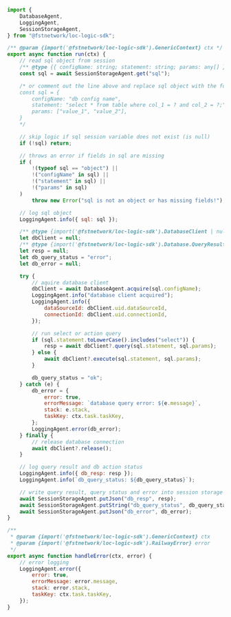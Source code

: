 ```javascript title="database-query.js" showLineNumbers
import {
    DatabaseAgent,
    LoggingAgent,
    SessionStorageAgent,
} from "@fstnetwork/loc-logic-sdk";

/** @param {import('@fstnetwork/loc-logic-sdk').GenericContext} ctx */
export async function run(ctx) {
    // read sql object from session
    /** @type {{ configName: string; statement: string; params: any[] } | null } */
    const sql = await SessionStorageAgent.get("sql");

    /* or comment out the line above and replace sql object with the following declaration:
    const sql = {
        configName: "db config name",
        statement: "select * from table where col_1 = ? and col_2 = ?;",
        params: ["value_1", "value_2"],
    }
    */

    // skip logic if sql session variable does not exist (is null)
    if (!sql) return;

    // throws an error if fields in sql are missing
    if (
        !(typeof sql == "object") ||
        !("configName" in sql) ||
        !("statement" in sql) ||
        !("params" in sql)
    )
        throw new Error("sql is not an object or has missing fields!");

    // log sql object
    LoggingAgent.info({ sql: sql });

    /** @type {import('@fstnetwork/loc-logic-sdk').DatabaseClient | null} */
    let dbClient = null;
    /** @type {import('@fstnetwork/loc-logic-sdk').Database.QueryResults | null} */
    let resp = null;
    let db_query_status = "error";
    let db_error = null;

    try {
        // aquire database client
        dbClient = await DatabaseAgent.acquire(sql.configName);
        LoggingAgent.info("database client acquired");
        LoggingAgent.info({
            dataSourceId: dbClient.uid.dataSourceId,
            connectionId: dbClient.uid.connectionId,
        });

        // run select or action query
        if (sql.statement.toLowerCase().includes("select")) {
            resp = await dbClient?.query(sql.statement, sql.params);
        } else {
            await dbClient?.execute(sql.statement, sql.params);
        }

        db_query_status = "ok";
    } catch (e) {
        db_error = {
            error: true,
            errorMessage: `database query error: ${e.message}`,
            stack: e.stack,
            taskKey: ctx.task.taskKey,
        };
        LoggingAgent.error(db_error);
    } finally {
        // release database connection
        await dbClient?.release();
    }

    // log query result and db action status
    LoggingAgent.info({ db_resp: resp });
    LoggingAgent.info(`db_query_status: ${db_query_status}`);

    // write query result, query status and error into session storage
    await SessionStorageAgent.putJson("db_resp", resp);
    await SessionStorageAgent.putString("db_query_status", db_query_status);
    await SessionStorageAgent.putJson("db_error", db_error);
}

/**
 * @param {import('@fstnetwork/loc-logic-sdk').GenericContext} ctx
 * @param {import('@fstnetwork/loc-logic-sdk').RailwayError} error
 */
export async function handleError(ctx, error) {
    // error logging
    LoggingAgent.error({
        error: true,
        errorMessage: error.message,
        stack: error.stack,
        taskKey: ctx.task.taskKey,
    });
}
```
